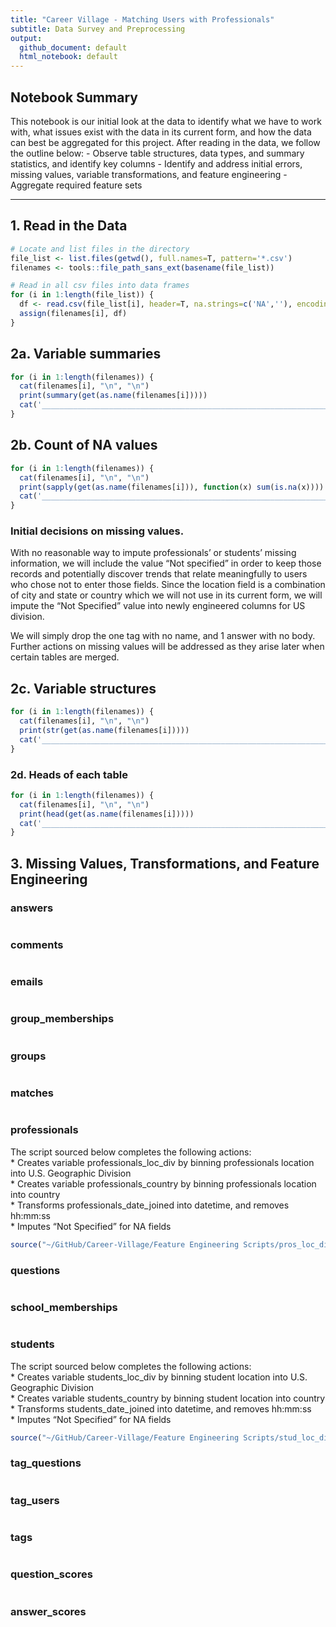 ```yaml
---
title: "Career Village - Matching Users with Professionals"
subtitle: Data Survey and Preprocessing
output:
  github_document: default
  html_notebook: default
---
```

## Notebook Summary 
This notebook is our initial look at the data to identify what we have to work with, what issues exist with the data in its current form, and how the data can best be aggregated for this project. After reading in the data, we follow the outline below:
- Observe table structures, data types, and summary statistics, and identify key columns
- Identify and address initial errors, missing values, variable transformations, and feature engineering
- Aggregate required feature sets

_____________________________________________

## 1. Read in the Data
```r
# Locate and list files in the directory
file_list <- list.files(getwd(), full.names=T, pattern='*.csv')
filenames <- tools::file_path_sans_ext(basename(file_list))

# Read in all csv files into data frames
for (i in 1:length(file_list)) {
  df <- read.csv(file_list[i], header=T, na.strings=c('NA',''), encoding="UTF-8") # Using UTF-8 to include extended and non-Latin characters
  assign(filenames[i], df)
}
```

## 2a. Variable summaries
```r
for (i in 1:length(filenames)) {
  cat(filenames[i], "\n", "\n")
  print(summary(get(as.name(filenames[i]))))
  cat('_______________________________________________________________________________________', "\n")
}
```

## 2b. Count of NA values
```r
for (i in 1:length(filenames)) {
  cat(filenames[i], "\n", "\n")
  print(sapply(get(as.name(filenames[i])), function(x) sum(is.na(x))))
  cat('_______________________________________________________________________________________', "\n")
}
```
### Initial decisions on missing values.
With no reasonable way to impute professionals' or students' missing information, we will include the value "Not specified" in order to keep those records and potentially discover trends that relate meaningfully to users who chose not to enter those fields. Since the location field is a combination of city and state or country which we will not use in its current form, we will impute the "Not Specified" value into newly engineered columns for US division.

We will simply drop the one tag with no name, and 1 answer with no body. Further actions on missing values will be addressed as they arise later when certain tables are merged.

## 2c. Variable structures
```r
for (i in 1:length(filenames)) {
  cat(filenames[i], "\n", "\n")
  print(str(get(as.name(filenames[i]))))
  cat('_______________________________________________________________________________________', "\n")
}
```

### 2d. Heads of each table
```r
for (i in 1:length(filenames)) {
  cat(filenames[i], "\n", "\n")
  print(head(get(as.name(filenames[i]))))
  cat('_______________________________________________________________________________________', "\n")
}
```

## 3. Missing Values, Transformations, and Feature Engineering

### answers
```r

```

### comments
```r

```

### emails
```r

```

### group_memberships
```r

```

### groups
```r

```

### matches
```r

```

### professionals
The script sourced below completes the following actions: <br>
* Creates variable professionals_loc_div by binning professionals location into U.S. Geographic Division <br>
* Creates variable professionals_country by binning professionals location into country <br>
* Transforms professionals_date_joined into datetime, and removes hh:mm:ss <br>
* Imputes "Not Specified" for NA fields <br>
```r
source("~/GitHub/Career-Village/Feature Engineering Scripts/pros_loc_div.R")
```

### questions
```r

```

### school_memberships
```r

```

### students
The script sourced below completes the following actions: <br>
* Creates variable students_loc_div by binning student location into U.S. Geographic Division <br>
* Creates variable students_country by binning student location into country <br>
* Transforms students_date_joined into datetime, and removes hh:mm:ss <br>
* Imputes "Not Specified" for NA fields <br>
```r
source("~/GitHub/Career-Village/Feature Engineering Scripts/stud_loc_div.R")
```

### tag_questions
```r

```

### tag_users
```r

```

### tags
```r

```

### question_scores
```r

```

### answer_scores
```r

```
